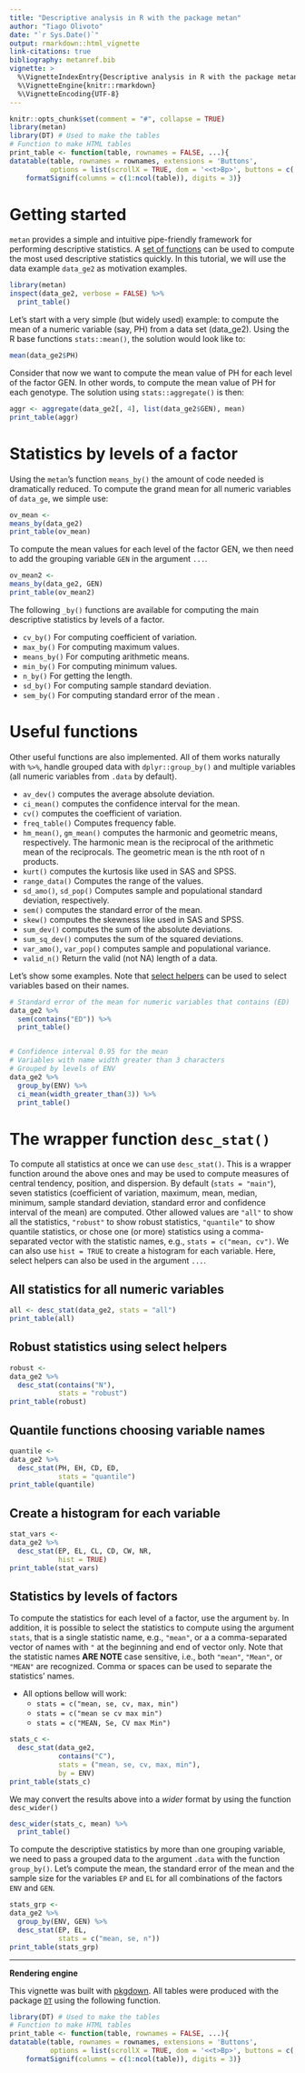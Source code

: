 ```yaml
---
title: "Descriptive analysis in R with the package metan"
author: "Tiago Olivoto"
date: "`r Sys.Date()`"
output: rmarkdown::html_vignette
link-citations: true
bibliography: metanref.bib 
vignette: >
  %\VignetteIndexEntry{Descriptive analysis in R with the package metan}
  %\VignetteEngine{knitr::rmarkdown}
  %\VignetteEncoding{UTF-8}
---
```


```r
knitr::opts_chunk$set(comment = "#", collapse = TRUE)
library(metan)
library(DT) # Used to make the tables
# Function to make HTML tables
print_table <- function(table, rownames = FALSE, ...){
datatable(table, rownames = rownames, extensions = 'Buttons',
          options = list(scrollX = TRUE, dom = '<<t>Bp>', buttons = c('copy', 'excel', 'pdf', 'print')), ...) %>%
    formatSignif(columns = c(1:ncol(table)), digits = 3)}

```

# Getting started
`metan` provides a simple and intuitive pipe-friendly framework for performing descriptive statistics.  A [set of functions](https://tiagoolivoto.github.io/metan/reference/utils_stats.html) can be used to compute the most used descriptive statistics quickly. In this tutorial, we will use the data example `data_ge2` as motivation examples.
```r
library(metan)
inspect(data_ge2, verbose = FALSE) %>%
  print_table()
```

Let's start with a very simple (but widely used) example: to compute the mean of a numeric variable (say, PH) from a data set (data_ge2). Using the R base functions `stats::mean()`, the solution would look like to:

```r
mean(data_ge2$PH)

```

Consider that now we want to compute the mean value of PH for each level of the factor GEN. In other words, to compute the mean value of PH for each genotype. The solution using `stats::aggregate()` is then:

```r
aggr <- aggregate(data_ge2[, 4], list(data_ge2$GEN), mean)
print_table(aggr)
```

# Statistics by levels of a factor
Using the `metan`'s function `means_by()` the amount of code needed is dramatically reduced. To compute the grand mean for all numeric variables of `data_ge`, we simple use:
```r
ov_mean <- 
means_by(data_ge2)
print_table(ov_mean)

```

To compute the mean values for each level of the factor GEN, we then need to add the grouping variable `GEN` in the argument `...`.
```r
ov_mean2 <- 
means_by(data_ge2, GEN)
print_table(ov_mean2)

```

The following `_by()` functions are available for computing the main descriptive statistics by levels of a factor.

 - `cv_by()` For computing coefficient of variation.
 - `max_by()` For computing maximum values.
 - `means_by()` For computing arithmetic means.
 - `min_by()` For computing minimum values.
 - `n_by()` For getting the length.
 - `sd_by()` For computing sample standard deviation.
 - `sem_by()` For computing standard error of the mean .

# Useful functions
Other useful functions are also implemented. All of them works naturally with `%>%`, handle grouped data with `dplyr::group_by()` and multiple variables (all numeric variables from `.data` by default).
 
 - `av_dev()` computes the average absolute deviation.
 - `ci_mean()` computes the confidence interval for the mean.
 - `cv()` computes the coefficient of variation.
 - `freq_table()` Computes frequency fable.
 - `hm_mean()`, `gm_mean()` computes the harmonic and geometric means, respectively. The harmonic mean is the reciprocal of the arithmetic mean of the reciprocals. The geometric mean is the nth root of n products.
 - `kurt()` computes the kurtosis like used in SAS and SPSS.
 - `range_data()` Computes the range of the values.
 - `sd_amo()`, `sd_pop()` Computes sample and populational standard deviation, respectively.
 - `sem()` computes the standard error of the mean.
 - `skew()` computes the skewness like used in SAS and SPSS.
 - `sum_dev()` computes the sum of the absolute deviations.
 - `sum_sq_dev()` computes the sum of the squared deviations.
 - `var_amo()`, `var_pop()` computes sample and populational variance.
 - `valid_n()` Return the valid (not NA) length of a data.

Let's show some examples. Note that [select helpers](https://tiagoolivoto.github.io/metan/articles/vignettes_helper.html#select-helpers) can be used to select variables based on their names.

```r
# Standard error of the mean for numeric variables that contains (ED)
data_ge2 %>% 
  sem(contains("ED")) %>% 
  print_table()


# Confidence interval 0.95 for the mean
# Variables with name width greater than 3 characters
# Grouped by levels of ENV
data_ge2 %>%
  group_by(ENV) %>%
  ci_mean(width_greater_than(3)) %>% 
  print_table()
```


# The wrapper function `desc_stat()`

To compute all statistics at once we can use `desc_stat()`. This is a wrapper function around the above ones and may be used to compute measures of central tendency, position, and dispersion. By default (`stats = "main"`), seven statistics (coefficient of variation, maximum, mean, median, minimum, sample standard deviation, standard error and confidence interval of the mean) are computed. Other allowed values are `"all"` to show all the statistics, `"robust"` to show robust statistics, `"quantile"` to show quantile statistics, or chose one (or more) statistics using a comma-separated vector with the statistic names, e.g., `stats = c("mean, cv")`. We can also use `hist = TRUE` to create a histogram for each variable. Here, select helpers can also be used in the argument `...`.

## All statistics for all numeric variables
```r
all <- desc_stat(data_ge2, stats = "all")
print_table(all)
```

## Robust statistics using select helpers
```r
robust <- 
data_ge2 %>%
  desc_stat(contains("N"),
            stats = "robust")
print_table(robust)
```

## Quantile functions choosing variable names
```r
quantile <- 
data_ge2 %>%
  desc_stat(PH, EH, CD, ED,
            stats = "quantile")
print_table(quantile)
```

## Create a histogram for each variable
```r
stat_vars <- 
data_ge2 %>%
  desc_stat(EP, EL, CL, CD, CW, NR,
            hist = TRUE)
print_table(stat_vars)
```

## Statistics by levels of factors
To compute the statistics for each level of a factor, use the argument `by`. In addition, it is possible to select the statistics to compute using the argument `stats`, that is a single statistic name, e.g., `"mean"`, or a a comma-separated vector of names with `"` at the beginning and end of vector only. Note that the statistic names **ARE NOTE** case sensitive, i.e., both `"mean"`, `"Mean"`, or  `"MEAN"` are recognized. Comma or spaces can be used to separate the statistics' names.

* All options bellow will work:
   * `stats = c("mean, se, cv, max, min")`
   * `stats = c("mean se cv max min")`
   * `stats = c("MEAN, Se, CV max Min")`


```r
stats_c <- 
  desc_stat(data_ge2,
            contains("C"),
            stats = ("mean, se, cv, max, min"),
            by = ENV)
print_table(stats_c)
```

We may convert the results above into a *wider* format by using the function `desc_wider()`

```r
desc_wider(stats_c, mean) %>% 
  print_table()
```

To compute the descriptive statistics by more than one grouping variable, we need to pass a grouped data to the argument `.data` with the function `group_by()`. Let's compute the mean, the standard error of the mean and the sample size for the variables `EP` and `EL` for all combinations of the factors `ENV` and `GEN`.

```r
stats_grp <- 
data_ge2 %>% 
  group_by(ENV, GEN) %>% 
  desc_stat(EP, EL,
            stats = c("mean, se, n"))
print_table(stats_grp)
```

_______________________________________________________________________________________________
**Rendering engine**

This vignette was built with [pkgdown](https://pkgdown.r-lib.org/). All tables were produced with the package [`DT`](https://rstudio.github.io/DT/) using the following function.

```r
library(DT) # Used to make the tables
# Function to make HTML tables
print_table <- function(table, rownames = FALSE, ...){
datatable(table, rownames = rownames, extensions = 'Buttons',
          options = list(scrollX = TRUE, dom = '<<t>Bp>', buttons = c('copy', 'excel', 'pdf', 'print')), ...) %>%
    formatSignif(columns = c(1:ncol(table)), digits = 3)}

```



